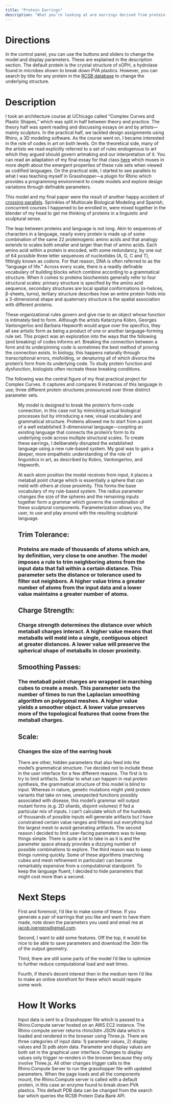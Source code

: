 ```yaml
---
title: "Protein Earrings" 
description: "What you’re looking at are earrings derived from protein structure. You'll find a fuller description of the model below along with directions, next steps and technical overview." 
---
```

# **Directions** 
In the control panel, you can use the buttons and sliders to change the model and display parameters. These are explained in the description section. The default protein is the crystal structure of sOPH, a hydrolase found in microbes shown to break down PVA plastics. However, you can search by title for any protein in the [RCSB database](https://www.rcsb.org/) to change the underlying structure. 

# **Description**
I took an architecture course at UChicago called “Complex Curves and Plastic Shapes,” which was split in half between theory and practice. The theory half was spent reading and discussing essays on and by artists—mainly sculptors. In the practical half, we tackled design assignments using Rhino, a 3D modeling software. As the course went on, I became interested in the role of codes in art on both levels. On the theoretical side, many of the artists we read explicitly referred to a set of rules endogenous to art which they argued should govern artmaking and our interpretation of it. You can read an adaptation of my final essay for that class [here](http://jacob.joergens/computational-design/sculptural-language) which muses in more depth about the emergent properties of these rule sets when viewed as codified languages. On the practical side, I started to see parallels to what I was teaching myself in Grasshopper—a plugin for Rhino which provides a programming environment to create models and explore design variations through definable parameters. 

This model and my final paper were the result of another happy accident of [crossing parallels](http://jacobjoergens.com/woodwork/sidetable). Sprinkles of Multiscale Biological Modeling and Spanish, concurrent courses I happened to be enrolled in, were mixed together in the blender of my head to get me thinking of proteins in a linguistic and sculptural sense.

The leap between proteins and language is not long. Akin to sequences of characters in a language, nearly every protein is made up of some combination of the same 22 proteinogenic amino acids and that analogy extends to scales both smaller and larger than that of amino acids. Each amino acid within a protein is encoded, with some redundancy, by one out of 64 possible three letter sequences of nucleotides (A, G, C and T), fittingly known as codons. For that reason, DNA is often referred to as the “language of life.” Across every scale, there is a readily definable vocabulary of building blocks which combine according to a grammatical structure. When it comes to proteins biochemists generally refer to four structural scales: primary structure is specified by the amino acid sequence, secondary structures are local spatial conformations (α-helices, β-sheets, turns), tertiary structure describes how an entire protein folds into a 3-dimensional shape and quaternary structure is the spatial association with different proteins. 

These organizational rules govern and give rise to an object whose function is intimately tied to form. Although the artists Katarzyna Kobro, Georges Vantongerloo and Barbara Hepworth would argue over the specifics, they all see artistic form as being a product of one or another language-forming rule set. This project was an exploration into the ways that the following (and breaking) of codes informs art. Breaking the connection between a form and its underpinning code is sometimes the best method of proving the connection exists. In biology, this happens naturally through transcriptional errors, misfolding, or denaturing all of which divorce the protein’s form from its underlying code. To study protein function and dysfunction, biologists often recreate these breaking conditions. 

The following was the central figure of my final practical project for Complex Curves. It captures and compares 9 instances of this language in use; three different protein structures pronounced over three distinct parameter sets. 

<Figure src="/images/sculptural-language/final-project-3x3.png" width="718" height="404" caption="Rows (top to bottom): Cobra Nerve Growth Factor, Ubiquitin, and Covid-19 viral protein." alt="Figure 5"/> 

My model is designed to break the protein’s form-code connection, in this case not by mimicking actual biological processes but by introducing a new, visual vocabulary and grammatical structure. Proteins allowed me to start from a point of a well established 3-dimensional language—coopting an existing language that connects the protein’s form to its underlying code across multiple structural scales. To create these earrings, I deliberately disrupted the established language using a new rule-based system. My goal was to gain a deeper, more empathetic understanding of the role of linguistics in art, as described by Kobro, Vantongerloo, and Hepworth.

At each atom position the model receives from input, it places a metaball point charge which is essentially a sphere that can meld with others at close proximity. This forms the base vocabulary of my rule-based system. The radius parameter changes the size of the spheres and the remaining inputs together form a grammar which governs the combination of these sculptural components. Parameterization allows you, the user, to use and play around with the resulting sculptural language. 

## **Trim Tolerance:** 
### Proteins are made of thousands of atoms which are, by definition, very close to one another. The model imposes a rule to trim neighboring atoms from the input data that fall within a certain distance. This parameter sets the distance or tolerance used to filter out neighbors. A higher value trims a greater number of atoms from the input data and a lower value maintains a greater number of atoms. 

## **Charge Strength:** 
### Charge strength determines the distance over which metaball charges interact. A higher value means that metaballs will meld into a single, contiguous object at greater distances. A lower value will preserve the spherical shape of metaballs in closer proximity. 

## **Smoothing Passes:** 
### The metaball point charges are wrapped in marching cubes to create a mesh. This parameter sets the number of times to run the Laplacian smoothing algorithm on polygonal meshes. A higher value yields a smoother object. A lower value preserves more of the topological features that come from the metaball charges. 

## **Scale:** 
### Changes the size of the earring hook

There are other, hidden parameters that also feed into the model’s grammatical structure. I’ve decided not to include these in the user interface for a few different reasons. The first is to try to limit artifacts. Similar to what can happen in real protein synthesis, the grammatical structure of this model is blind to input. Whereas in nature, genetic mutations might yield protein variants that take on new, unexpected functions possibly associated with disease, this model’s grammar will output mutant forms (e.g. 2D shards, disjoint volumes) if fed a particular mix of inputs. I can’t calculate which of the hundreds of thousands of possible inputs will generate artifacts but I have constrained certain value ranges and filtered out everything but the largest mesh to avoid generating artifacts. The second reason I decided to limit user-facing parameters was to keep things simple. There is quite a lot to take in as it is and the parameter space already provides a dizzying number of possible combinations to explore. The third reason was to keep things running quickly. Some of these algorithms (marching cubes and mesh refinement in particular) can become remarkably expensive from a computational standpoint. To keep the language fluent, I decided to hide parameters that might cost more than a second. 

# **Next Steps** 
First and foremost, I’d like to make some of these. If you generate a pair of earrings that you like and want to have them made, note down the parameters you used and email me at jacob.joergens@gmail.com. 

Second, I want to add some features. Off the top, it would be nice to be able to save parameters and download the 3dm file of the output geometry. 

Third, there are still some parts of the model I’d like to optimize to further reduce computational load and wait times. 

Fourth, if there’s decent interest then in the medium term I’d like to make an online storefront for these which would require some work. 

# **How It Works**
Input data is sent to a Grasshopper file which is passed to a Rhino.Compute server hosted on an AWS EC2 instance. The Rhino compute server returns rhino3dm JSON data which is loaded and rendered in the browser using Three.js. There are three categories of input data: 1) parameter values, 2) display values and 3) pdb atom data. Parameter and display values are both set in the graphical user interface. Changes to display values only trigger re-renders in the browser because they only involve Three.js. All other changes trigger calls to the Rhino.Compute Server to run the grasshopper file with updated parameters. When the page loads and all the components mount, the Rhino.Compute server is called with a default protein, in this case an enzyme found to break down PVA plastics. This default PDB data can be changed from the search bar which queries the RCSB Protein Data Bank API. 